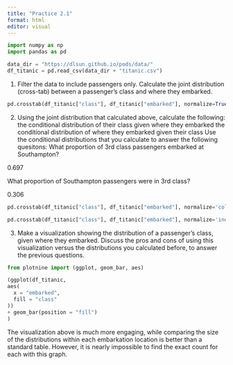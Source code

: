 ```yaml
---
title: "Practice 2.1"
format: html
editor: visual
---
```


```python

import numpy as np
import pandas as pd

data_dir = "https://dlsun.github.io/pods/data/"
df_titanic = pd.read_csv(data_dir + "titanic.csv")
```

1. Filter the data to include passengers only. Calculate the joint distribution (cross-tab) between a passenger's class and where they embarked.

```python
pd.crosstab(df_titanic["class"], df_titanic["embarked"], normalize=True)
```

2. Using the joint distribution that calculated above, calculate the following:
the conditional distribution of their class given where they embarked
the conditional distribution of where they embarked given their class
Use the conditional distributions that you calculate to answer the following quesitons:
What proportion of 3rd class passengers embarked at Southampton?

0.697

What proportion of Southampton passengers were in 3rd class?

0.306

```python
pd.crosstab(df_titanic["class"], df_titanic["embarked"], normalize='columns')
```

```python
pd.crosstab(df_titanic["class"], df_titanic["embarked"], normalize='index')
```


3. Make a visualization showing the distribution of a passenger's class, given where they embarked.
Discuss the pros and cons of using this visualization versus the distributions you calculated before, to answer the previous questions.

```python
from plotnine import (ggplot, geom_bar, aes)

(ggplot(df_titanic,
aes(
  x = "embarked",
  fill = "class"
))
+ geom_bar(position = "fill")
)
```

The visualization above is much more engaging, while comparing the size of the distributions within each embarkation location is better than a standard table. However, it is nearly impossible to find the exact count for each with this graph.

